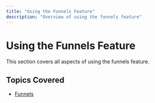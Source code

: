 ```yaml
---
title: "Using the Funnels Feature"
description: "Overview of using the funnels feature"
---
```



# Using the Funnels Feature

This section covers all aspects of using the funnels feature.

## Topics Covered

- [Funnels](/knowledge-center/funnels/funnels)
